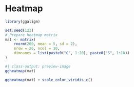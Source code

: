 # Heatmap

```r
library(ggalign)
```


```r
set.seed(123)
# Prepare heatmap matrix
mat <- matrix(
    rnorm(200, mean = 5, sd = 2),
    nrow = 20, ncol = 10,
    dimnames = list(paste0("G", 1:20), paste0("S", 1:10))
)
```

```r
#| class-output: preview-image
ggheatmap(mat)
```

```r
ggheatmap(mat) + scale_color_viridis_c()
```
